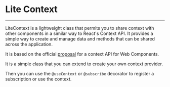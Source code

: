 
# Lite Context
---

LiteContext is a lightweight class that permits you to share context with other components in a similar way to React's Context API.
It provides a simple way to create and manage data and methods that can be shared across the application.

It is based on the official [proposal](github.com/webcomponents-cg/community-protocols/blob/main/proposals/context.md#definitions) for a context API for Web Components.

It is a simple class that you can extend to create your own context provider.

Then you can use the `@useContext` or `@subscribe` decorator to register a subscription or use the context.